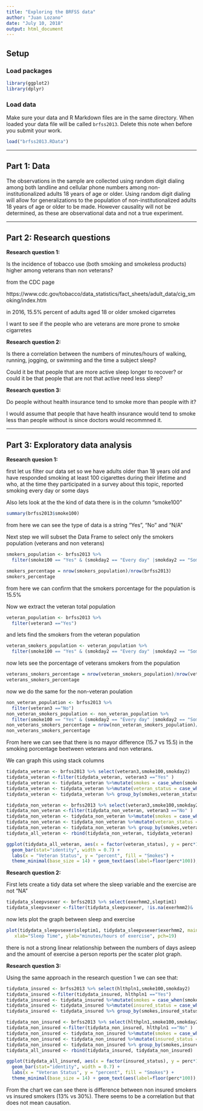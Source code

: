 ---
title: "Exploring the BRFSS data"
author: "Juan Lozano"
date: "July 10, 2018"
output: html_document
---

## Setup

### Load packages

```{r load-packages, message = FALSE}
library(ggplot2)
library(dplyr)
```

### Load data

Make sure your data and R Markdown files are in the same directory. When loaded
your data file will be called `brfss2013`. Delete this note when before you submit 
your work. 

```{r load-data}
load("brfss2013.RData")
```



* * *

## Part 1: Data

The observations in the sample are collected using random digit dialing among both landline and cellular phone numbers among non-institutionalized adults 18 years of age or older. Using random digit dialing will allow for generalizations to the population of non-institutionalized adults 18 years of age or older to be made. However causality will not be determined, as these are observational data and not a true experiment.

* * *

## Part 2: Research questions

**Research question 1:**

Is the incidence of tobacco use (both smoking and smokeless products) higher among veterans than non veterans?

from the CDC page 

https://www.cdc.gov/tobacco/data_statistics/fact_sheets/adult_data/cig_smoking/index.htm

in 2016, 15.5% percent of adults aged 18 or older smoked cigarretes

I want to see if the people who are veterans are more prone to smoke cigarretes



**Research question 2:**

Is there a correlation between the numbers of minutes/hours of walking, running, jogging, or swimming and the time a subject sleep?

Could it be that people that are more active sleep longer to recover? or could it be that people that are not that active need less sleep?

**Research question 3:**

Do people without health insurance tend to smoke more than people with it?

I would assume that people that have health insurance would tend to smoke less than people without is since doctors would recommned it.


* * *

## Part 3: Exploratory data analysis



**Research quesion 1:**

first let us filter our data set so we have adults older than 18 years old and have responded smoking at least 100 cigarettes during their lifetime and who, at the time they participated in a survey about this topic, reported smoking every day or some days


Also lets look at the the kind of data there is in the column "smoke100"
```{r echo=TRUE}
summary(brfss2013$smoke100)
```

from here we can see the type of data is a string "Yes", "No" and "N/A"

Next step we will subset the Data Frame to select only the smokers population (veterans and non veterans)

```{r echo=TRUE}
smokers_population <- brfss2013 %>%
  filter(smoke100 == "Yes" & (smokday2 == "Every day" |smokday2 == "Some days"))
```

```{r echo=TRUE}
smokers_percentage = nrow(smokers_population)/nrow(brfss2013)
smokers_percentage
```

from here we can confirm that the smokers porcentage for the population is 15.5%

Now we extract the veteran total population

```{r echo=TRUE}
veteran_population <- brfss2013 %>%
  filter(veteran3 =="Yes")
```

and lets find the smokers from the veteran population

```{r echo=TRUE}
veteran_smokers_population <- veteran_population %>%
  filter(smoke100 == "Yes" & (smokday2 == "Every day" |smokday2 == "Some days"))
```

now lets see the porcentage of veterans smokers from the population

```{r echo=TRUE}
veterans_smokers_percentage = nrow(veteran_smokers_population)/nrow(veteran_population)
veterans_smokers_percentage

```


now we do the same for the non-veteran poulation

```{r echo=TRUE}
non_veteran_population <- brfss2013 %>%
  filter(veteran3 =="No")
non_veteran_smokers_population <- non_veteran_population %>%
  filter(smoke100 == "Yes" & (smokday2 == "Every day" |smokday2 == "Some days"))
non_veterans_smokers_percentage = nrow(non_veteran_smokers_population)/nrow(non_veteran_population)
non_veterans_smokers_percentage


```

From here we can see that there is no mayor difference (15.7 vs 15.5) in the smoking porcentage beetween veterans and non veterans.


We can graph this using stack columns



```{r echo=TRUE}
tidydata_veteran <- brfss2013 %>% select(veteran3,smoke100,smokday2)
tidydata_veteran <-filter(tidydata_veteran, veteran3 =="Yes" )
tidydata_veteran <- tidydata_veteran %>%mutate(smokes = case_when(smoke100 == "Yes" & (smokday2 == "Every day" |smokday2 == "Some days") ~"Smokes", TRUE ~"Dont Smoke"))
tidydata_veteran <- tidydata_veteran %>%mutate(veteran_status = case_when(veteran3 == "Yes" ~"Veteran", TRUE ~"Non Veteran"))
tidydata_veteran <- tidydata_veteran %>% group_by(smokes,veteran_status) %>% summarise(count=n()) %>% mutate(perc=count/nrow(tidydata_veteran))

tidydata_non_veteran <- brfss2013 %>% select(veteran3,smoke100,smokday2)
tidydata_non_veteran <-filter(tidydata_non_veteran, veteran3 =="No" )
tidydata_non_veteran <- tidydata_non_veteran %>%mutate(smokes = case_when(smoke100 == "Yes" & (smokday2 == "Every day" |smokday2 == "Some days") ~"Smokes", TRUE ~"Dont Smoke"))
tidydata_non_veteran <- tidydata_non_veteran %>%mutate(veteran_status = case_when(veteran3 == "Yes" ~"Veteran", TRUE ~"Non Veteran"))
tidydata_non_veteran <- tidydata_non_veteran %>% group_by(smokes,veteran_status) %>% summarise(count=n()) %>% mutate(perc=count/nrow(tidydata_non_veteran))
tidydata_all_veteran <- rbind(tidydata_non_veteran, tidydata_veteran)

ggplot(tidydata_all_veteran, aes(x = factor(veteran_status), y = perc*100, fill = factor(smokes))) +
  geom_bar(stat="identity", width = 0.7) +
  labs(x = "Veteran Status", y = "percent", fill = "Smokes") +
  theme_minimal(base_size = 14) + geom_text(aes(label=floor(perc*100)),position="stack",vjust=1)

```



**Research question 2:**

First lets create a tidy data set where the sleep variable and the exercise are not "NA"

```{r echo=TRUE}
tidydata_sleepvsexer <- brfss2013 %>% select(exerhmm2,sleptim1)
tidydata_sleepvsexer <-filter(tidydata_sleepvsexer, !is.na(exerhmm2)& !is.na(sleptim1) )

```

now lets plot the graph between sleep and exercise

```{r echo=TRUE}

plot(tidydata_sleepvsexer$sleptim1, tidydata_sleepvsexer$exerhmm2, main="Hours of sleep vs. minutes/hours of exercise",
   xlab="Sleep Time", ylab="minutes/hours of exercise", pch=19)


```
there is not a strong linear relationship between the numbers of days asleep and the amount of exercise a person reports per the scater plot graph.


**Research question 3:**

Using the same approach in the research question 1 we can see that:

```{r echo=TRUE}
tidydata_insured <- brfss2013 %>% select(hlthpln1,smoke100,smokday2)
tidydata_insured <-filter(tidydata_insured, hlthpln1 =="Yes")
tidydata_insured <- tidydata_insured %>%mutate(smokes = case_when(smoke100 == "Yes" & (smokday2 == "Every day" |smokday2 == "Some days") ~"Smokes", TRUE ~"Dont Smoke"))
tidydata_insured <- tidydata_insured %>%mutate(insured_status = case_when(hlthpln1 == "Yes" ~"Insured", TRUE ~"Non Insured"))
tidydata_insured <- tidydata_insured %>% group_by(smokes,insured_status) %>% summarise(count=n()) %>% mutate(perc=count/nrow(tidydata_insured))

tidydata_non_insured <- brfss2013 %>% select(hlthpln1,smoke100,smokday2)
tidydata_non_insured <-filter(tidydata_non_insured, hlthpln1 =="No" )
tidydata_non_insured <- tidydata_non_insured %>%mutate(smokes = case_when(smoke100 == "Yes" & (smokday2 == "Every day" |smokday2 == "Some days") ~"Smokes", TRUE ~"Dont Smoke"))
tidydata_non_insured <- tidydata_non_insured %>%mutate(insured_status = case_when(hlthpln1 == "Yes" ~"Insured", TRUE ~"Non Insured"))
tidydata_non_insured <- tidydata_non_insured %>% group_by(smokes,insured_status) %>% summarise(count=n()) %>% mutate(perc=count/nrow(tidydata_non_insured))
tidydata_all_insured <- rbind(tidydata_insured, tidydata_non_insured)

ggplot(tidydata_all_insured, aes(x = factor(insured_status), y = perc*100, fill = factor(smokes))) +
  geom_bar(stat="identity", width = 0.7) +
  labs(x = "Veteran Status", y = "percent", fill = "Smokes") +
  theme_minimal(base_size = 14) + geom_text(aes(label=floor(perc*100)),position="stack",vjust=1)
```

From the chart we can see there is difference between non insured smokers vs insured smokers (13% vs 30%). There seems to be a correlation but that does not mean causation.
